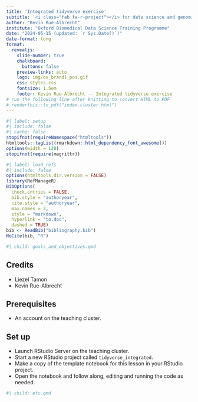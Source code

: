 ```yaml
---
title: 'Integrated tidyverse exercise'
subtitle: '<i class="fab fa-r-project"></i> for data science and genomics'
author: "Kevin Rue-Albrecht"
institute: "Oxford Biomedical Data Science Training Programme"
date: "2024-05-15 (updated: `r Sys.Date()`)"
date-format: long
format:
  revealjs: 
    slide-number: true
    chalkboard: 
      buttons: false
    preview-links: auto
    logo: img/ox_brand1_pos.gif
    css: styles.css
    fontsize: 1.5em
    footer: Kevin Rue-Albrecht -- Integrated tidyverse exercise
# run the following line after knitting to convert HTML to PDF
# renderthis::to_pdf("index.cluster.html")
---
```


```r
#| label: setup
#| include: false
#| cache: false
stopifnot(requireNamespace("htmltools"))
htmltools::tagList(rmarkdown::html_dependency_font_awesome())
options(width = 120)
stopifnot(require(magrittr))
```

```r
#| label: load_refs
#| include: false
options(htmltools.dir.version = FALSE)
library(RefManageR)
BibOptions(
  check.entries = FALSE,
  bib.style = "authoryear",
  cite.style = "authoryear",
  max.names = 2,
  style = "markdown",
  hyperlink = "to.doc",
  dashed = TRUE)
bib <- ReadBib("bibliography.bib")
NoCite(bib, "R")
```

```r
#| child: goals_and_objectives.qmd
```

## Credits

- Liezel Tamon
- Kevin Rue-Albrecht

<!--
Docs:
- https://quarto.org/docs/get-started/hello/rstudio.html
- https://quarto.org/docs/presentations/revealjs/
- https://github.com/quarto-dev/quarto-web/blob/main/docs/presentations/revealjs/demo/index.qmd
- https://quarto.org/docs/reference/formats/presentations/revealjs.html#slides
- https://quarto.org/docs/output-formats/html-themes.html
-->

## Prerequisites

- An account on the teaching cluster.

## Set up

- Launch RStudio Server on the teaching cluster.
- Start a new RStudio project called `tidyverse_integrated`.
- Make a copy of the template notebook for this lesson in your RStudio project.
- Open the notebook and follow along, editing and running the code as needed.

```r
#| child: etc.qmd
```
